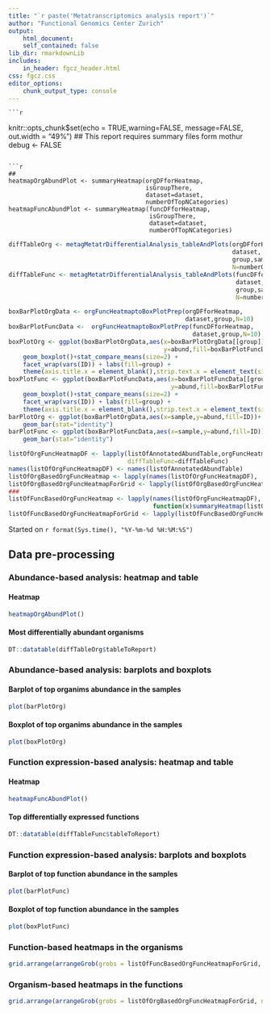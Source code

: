 ```yaml
---
title: "`r paste('Metatranscriptomics analysis report')`"
author: "Functional Genomics Center Zurich"
output: 
    html_document:
    self_contained: false
lib_dir: rmarkdownLib
includes:
    in_header: fgcz_header.html
css: fgcz.css
editor_options: 
    chunk_output_type: console
---
```

    
    ```r
knitr::opts_chunk$set(echo = TRUE,warning=FALSE, message=FALSE, out.width = "49%")
## This report requires summary files form mothur
debug <- FALSE
```

```r
## 
heatmapOrgAbundPlot <- summaryHeatmap(orgDFforHeatmap, 
                                      isGroupThere, 
                                      dataset=dataset, 
                                      numberOfTopNCategories)
heatmapFuncAbundPlot <- summaryHeatmap(funcDFforHeatmap, 
                                       isGroupThere, 
                                       dataset=dataset, 
                                       numberOfTopNCategories)
```

```r
diffTableOrg <- metagMetatrDifferentialAnalysis_tableAndPlots(orgDFforHeatmap,
                                                              dataset,
                                                              group,sampleGroup,refGroup,
                                                              N=numberOfTopNCategories)
diffTableFunc <- metagMetatrDifferentialAnalysis_tableAndPlots(funcDFforHeatmap,
                                                               dataset,
                                                               group,sampleGroup,refGroup,
                                                               N=numberOfTopNCategories)
```

```r
boxBarPlotOrgData <- orgFuncHeatmaptoBoxPlotPrep(orgDFforHeatmap,
                                                 dataset,group,N=10)
boxBarPlotFuncData <-  orgFuncHeatmaptoBoxPlotPrep(funcDFforHeatmap,
                                                   dataset,group,N=10)
boxPlotOrg <- ggplot(boxBarPlotOrgData,aes(x=boxBarPlotOrgData[[group]],
                                           y=abund,fill=boxBarPlotFuncData[[group]]))+
    geom_boxplot()+stat_compare_means(size=2) +
    facet_wrap(vars(ID)) + labs(fill=group) + 
    theme(axis.title.x = element_blank(),strip.text.x = element_text(size = 4.5))
boxPlotFunc <- ggplot(boxBarPlotFuncData,aes(x=boxBarPlotFuncData[[group]],
                                             y=abund,fill=boxBarPlotFuncData[[group]]))+
    geom_boxplot()+stat_compare_means(size=2) +
    facet_wrap(vars(ID)) + labs(fill=group) + 
    theme(axis.title.x = element_blank(),strip.text.x = element_text(size = 4.5))
barPlotOrg <- ggplot(boxBarPlotOrgData,aes(x=sample,y=abund,fill=ID))+
    geom_bar(stat="identity")   
barPlotFunc <- ggplot(boxBarPlotFuncData,aes(x=sample,y=abund,fill=ID))+
    geom_bar(stat="identity")   
```

```r
listOfOrgFuncHeatmapDF <- lapply(listOfAnnotatedAbundTable,orgFuncHeatmapPrep,
                                 diffTableFunc=diffTableFunc)
names(listOfOrgFuncHeatmapDF) <- names(listOfAnnotatedAbundTable)
listOfOrgBasedOrgFuncHeatmap <- lapply(names(listOfOrgFuncHeatmapDF),                                    function(x)summaryHeatmap(data.frame(t(listOfOrgFuncHeatmapDF[[x]])),                                                              FALSE,numberOfTopNCategories=5, plotTitle=x))
listOfOrgBasedOrgFuncHeatmapForGrid <- lapply(listOfOrgBasedOrgFuncHeatmap[c(1,4)], function(x)x()[[4]])
###
listOfFuncBasedOrgFuncHeatmap <- lapply(names(listOfOrgFuncHeatmapDF),
                                        function(x)summaryHeatmap(listOfOrgFuncHeatmapDF[[x]],                                                              FALSE,numberOfTopNCategories=5, plotTitle=x))
listOfFuncBasedOrgFuncHeatmapForGrid <- lapply(listOfFuncBasedOrgFuncHeatmap[c(1,4)], function(x)x()[[4]])
```

Started on `r format(Sys.time(), "%Y-%m-%d %H:%M:%S")`

## Data pre-processing {.tabset}

### Abundance-based analysis: heatmap and table
#### Heatmap
```r
heatmapOrgAbundPlot()
```

#### Most differentially abundant organisms
```r
DT::datatable(diffTableOrg$tableToReport)
```

### Abundance-based analysis: barplots and boxplots
#### Barplot of top organims abundance in the samples 
```r
plot(barPlotOrg)
```

#### Boxplot of top organims abundance in the samples 
```r
plot(boxPlotOrg)
```



### Function expression-based  analysis: heatmap and table
#### Heatmap
```r
heatmapFuncAbundPlot()
```

#### Top differentially expressed functions
```r
DT::datatable(diffTableFunc$tableToReport)
```

### Function expression-based  analysis: barplots and boxplots
#### Barplot of top function abundance in the samples 
```r
plot(barPlotFunc)
```

#### Boxplot of top function abundance in the samples 
```r
plot(boxPlotFunc)
```

### Function-based heatmaps in the organisms
```r
grid.arrange(arrangeGrob(grobs = listOfFuncBasedOrgFuncHeatmapForGrid, ncol=2))
```

### Organism-based heatmaps in the functions
```r
grid.arrange(arrangeGrob(grobs = listOfOrgBasedOrgFuncHeatmapForGrid, ncol=2))
```
